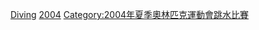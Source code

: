 {{See also|2004年夏季奧林匹克運動會跳水比賽}}

{{Commons category|2004 Summer Olympics divers}}
{{categoryTOC}}

[[Category:2004年夏季奧林匹克運動會運動員|Diving]]
[[Category:各年夏季奧林匹克運動會跳水運動員|2004]]
[[Category:2004年夏季奧林匹克運動會跳水比賽|Category:2004年夏季奧林匹克運動會跳水比賽]]